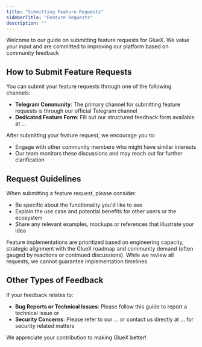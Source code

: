 ```yaml
---
title: "Submitting Feature Requests"
sidebarTitle: "Feature Requests"
description: ""
---
```


Welcome to our guide on submitting feature requests for GlueX. We value your input and are committed to improving our platform based on community feedback

## How to Submit Feature Requests

You can submit your feature requests through one of the following channels:

- **Telegram Community**: The primary channel for submitting feature requests is through our official Telegram channel
- **Dedicated Feature Form**: Fill out our structured feedback form available at ...

After submitting your feature request, we encourage you to:

- Engage with other community members who might have similar interests
- Our team monitors these discussions and may reach out for further clarification

## Request Guidelines

When submitting a feature request, please consider:

- Be specific about the functionality you'd like to see
- Explain the use case and potential benefits for other users or the ecosystem
- Share any relevant examples, mockups or references that illustrate your idea

<Note>
  Feature implementations are prioritized based on engineering capacity,
  strategic alignment with the GlueX roadmap and community demand (often gauged
  by reactions or continued discussions). While we review all requests, we
  cannot guarantee implementation timelines
</Note>

## Other Types of Feedback

If your feedback relates to:

- **Bug Reports or Technical Issues**: Please follow this guide to report a technical issue or
- **Security Concerns**: Please refer to our ... or contact us directly at ... for security related matters

We appreciate your contribution to making GlueX better!

